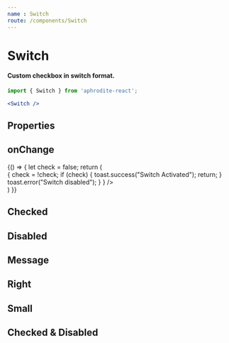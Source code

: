 ```yaml
---
name : Switch
route: /components/Switch
---
```



# Switch
#### Custom checkbox in switch format.

```jsx
import { Switch } from 'aphrodite-react';

<Switch />
```

## Properties
<PropsTable of={Switch} />

## onChange
<Playground>
    {() => {
        let check = false;
        return (
            <div>
                <ToastsContainer styles={{top: '45px', right: '45px'}} />
                <Switch checked={check} onChange={
                    () => {
                        check = !check;
                        if (check) {
                            toast.success("Switch Activated");
                            return;
                        }
                        toast.error("Switch disabled");
                    }
                } />
            </div>
        )
    }}
</Playground>

## Checked
<Playground>
    <Switch checked={true} />
</Playground>

## Disabled
<Playground>
    <Switch disabled={true} />
</Playground>

## Message
<Playground>
    <Switch message="Your message goes here" />
</Playground>

## Right
<Playground>
    <Switch message="Your message goes here" right={true} />
</Playground>

## Small
<Playground>
    <Switch xs={true} />
</Playground>

## Checked & Disabled
<Playground>
    <Switch checked={true} disabled={true} />
</Playground>
